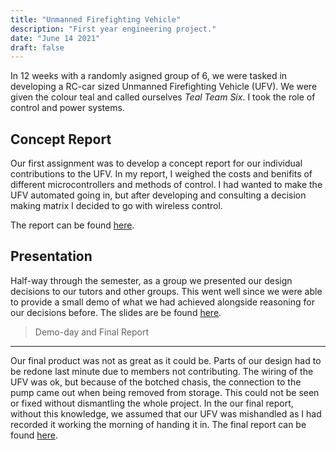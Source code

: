 ---
title: "Unmanned Firefighting Vehicle"
description: "First year engineering project."
date: "June 14 2021"
draft: false
---


In 12 weeks with a randomly asigned group of 6, we were tasked in developing a RC-car sized Unmanned Firefighting Vehicle (UFV). We were given the colour teal and called ourselves *Teal Team Six*. I took the role of control and power systems. 

<picture class="hero">
	<Source
		src="https://i.imgur.com/jYQ8cqM.jpeg"
		media="(mid-width: 600px)"
		layout="fullWidth"
		alt="Internal Image"
	/>
</picture>

Concept Report
---------------
Our first assignment was to develop a concept report for our individual contributions to the UFV. In my report, I weighed the costs and benifits of different microcontrollers and methods of control. I had wanted to make the UFV automated going in, but after developing and consulting a decision making matrix I decided to go with wireless control.

The report can be found [here](https://github.com/ThatSealgair/tertiary-education/raw/main/ENGG1100-Professional-Engineering/ENGG1100-Concept-Report.pdf).

<picture class="hero">
	<Source
		src="https://i.imgur.com/5S9Wkwk.jpeg"
		media="(mid-width: 600px)"
		layout="fullWidth"
		alt="Full Image"
	/>
</picture>

Presentation
---------------
Half-way through the semester, as a group we presented our design decisions to our tutors and other groups. This went well since we were able to provide a small demo of what we had achieved alongside reasoning for our decisions before. The slides are be found [here](https://github.com/ThatSealgair/tertiary-education/raw/main/ENGG1100-Professional-Engineering/ENGG1100-Milestone-Presentation.pdf).

<picture class="hero">
	<Source
		src="https://i.imgur.com/eKUhWZk.jpeg"
		media="(mid-width: 600px)"
		layout="fullWidth"
		alt="Side Profile"
	/>
</picture>

>Demo-day and Final Report
---------------

Our final product was not as great as it could be. Parts of our design had to be redone last minute due to members not contributing. The wiring of the UFV was ok, but because of the botched chasis, the connection to the pump came out when being removed from storage. This could not be seen or fixed without dismantling the whole project. In the our final report, without this knowledge, we assumed that our UFV was mishandled as I had recorded it working the morning of handing it in. The final report can be found [here](https://github.com/ThatSealgair/tertiary-education/raw/main/ENGG1100-Professional-Engineering/ENGG1100-Final-Design-Report.pdf). 

